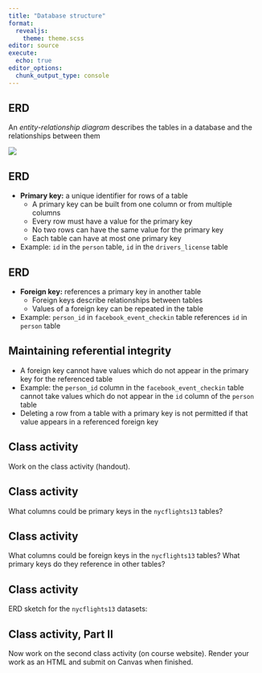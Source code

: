```yaml
---
title: "Database structure"
format: 
  revealjs:
    theme: theme.scss
editor: source
execute: 
  echo: true
editor_options: 
  chunk_output_type: console
---
```


## ERD

An *entity-relationship diagram* describes the tables in a database and the relationships between them  

![](murder_mystery_schema.png)

## ERD

* **Primary key:** a unique identifier for rows of a table
  * A primary key can be built from one column or from multiple columns
  * Every row must have a value for the primary key
  * No two rows can have the same value for the primary key
  * Each table can have at most one primary key
* Example: `id` in the `person` table, `id` in the `drivers_license` table
  
## ERD

  
* **Foreign key:** references a primary key in another table
  * Foreign keys describe relationships between tables
  * Values of a foreign key can be repeated in the table
* Example: `person_id` in `facebook_event_checkin` table references `id` in `person` table

## Maintaining referential integrity

* A foreign key cannot have values which do not appear in the primary key for the referenced table
* Example: the `person_id` column in the `facebook_event_checkin` table cannot take values which do not appear in the `id` column of the `person` table
* Deleting a row from a table with a primary key is not permitted if that value appears in a referenced foreign key

## Class activity

Work on the class activity (handout).

## Class activity

What columns could be primary keys in the `nycflights13` tables?

## Class activity

What columns could be foreign keys in the `nycflights13` tables? What primary keys do they reference in other tables?

## Class activity

ERD sketch for the `nycflights13` datasets:

## Class activity, Part II

Now work on the second class activity (on course website). Render your work as an HTML and submit on Canvas when finished.







